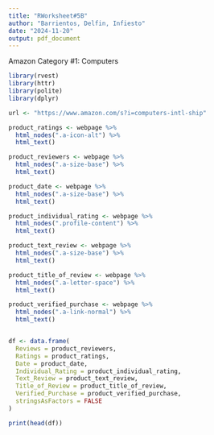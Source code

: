 ```yaml
---
title: "RWorksheet#5B"
author: "Barrientos, Delfin, Infiesto"
date: "2024-11-20"
output: pdf_document
---
```

Amazon
Category #1: Computers
```r
library(rvest)
library(httr)
library(polite)
library(dplyr)

url <- "https://www.amazon.com/s?i=computers-intl-ship"

product_ratings <- webpage %>%
  html_nodes(".a-icon-alt") %>%
  html_text()

product_reviewers <- webpage %>%
  html_nodes(".a-size-base") %>%
  html_text()

product_date <- webpage %>% 
  html_nodes(".a-size-base") %>%
  html_text()

product_individual_rating <- webpage %>%
  html_nodes(".profile-content") %>%
  html_text()

product_text_review <- webpage %>%
  html_nodes(".a-size-base") %>%
  html_text()

product_title_of_review <- webpage %>%
  html_nodes(".a-letter-space") %>%
  html_text()

product_verified_purchase <- webpage %>%
  html_nodes(".a-link-normal") %>%
  html_text()


df <- data.frame(
  Reviews = product_reviewers,
  Ratings = product_ratings,
  Date = product_date,
  Individual_Rating = product_individual_rating,
  Text_Review = product_text_review,
  Title_of_Review = product_title_of_review,
  Verified_Purchase = product_verified_purchase,
  stringsAsFactors = FALSE
)

print(head(df))

```

